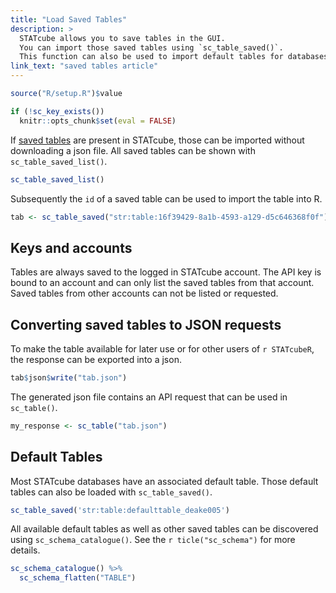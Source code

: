 ```yaml
---
title: "Load Saved Tables"
description: > 
  STATcube allows you to save tables in the GUI.
  You can import those saved tables using `sc_table_saved()`.
  This function can also be used to import default tables for databases.
link_text: "saved tables article"
---
```


```r
source("R/setup.R")$value
```

```r
if (!sc_key_exists())
  knitr::opts_chunk$set(eval = FALSE)
```

If [saved tables] are present in STATcube, those can be imported without
downloading a json file. All saved tables can be shown with
`sc_table_saved_list()`.

```r
sc_table_saved_list()
```

Subsequently the `id` of a saved table can be used to import the table into R.

```r
tab <- sc_table_saved("str:table:16f39429-8a1b-4593-a129-d5c646368f0f")
```

## Keys and accounts

Tables are always saved to the logged in STATcube account. The API
key is bound to an account and can only list the saved tables from that
account. Saved tables from other accounts can not be listed or requested.

## Converting saved tables to JSON requests

To make the table available for later use or for other users of `r STATcubeR`,
the response can be exported into a json.

```r
tab$json$write("tab.json")
```

The generated json file contains an API request that can be used in
`sc_table()`.

```r
my_response <- sc_table("tab.json")
```

## Default Tables

Most STATcube databases have an associated default table.
Those default tables can also be loaded with `sc_table_saved()`.

```r
sc_table_saved('str:table:defaulttable_deake005')
```

All available default tables as well as other saved tables can be discovered using `sc_schema_catalogue()`. See the `r ticle("sc_schema")` for more details.

```r
sc_schema_catalogue() %>% 
  sc_schema_flatten("TABLE")
```

[saved tables]: https://docs.wingarc.com.au/superstar/9.12/superweb2/user-guide/save-and-reload-tables

